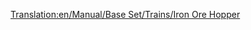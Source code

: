 [[Translation:en/Manual/Base Set/Trains/Iron Ore Hopper]]
{{it/Manuale/Set base/Treni/StatVagoni|Nome=Tramoggia per ferro
|Costo=2.096
|Vuoto=19
|Pieno=49
|Pieno2=54
|Pieno3=56
|Capacità1=30 tonnellate di ferro
|Capacità2=35 tonnellate di ferro
|Capacità3=37 tonnellate di ferro
|Immagine1=[[File:it/Manuale/Set base/Treni/TramoggiaFerroTeB.png]]
|Immagine1m=[[File:it/Manuale/Set base/Treni/TramoggiaFerroTeM.png]]
|ClimaB=1
|ClimaM=1
|Descrizione=Il carro a tramoggia per i [[it/Manuale/Set base/Carichi/Ferro|minerali ferrosi]] trasporta questa risorsa dalle miniere di ferro alle acciaierie. Questa risorsa è presente solo nello scenario temperato e di conseguenza anche questo carro è utilizzato solo in quest'area.
}}